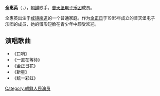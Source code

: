 {{BLP unsourced|time=2020-08-08T01:35:04+00:00}}
'''全惠英'''（{{lang-ko|전혜영}}，{{bd|1972年|||}}），[[朝鲜民主主义人民共和国|朝鲜]]歌手，[[普天堡电子乐团|普天堡电子乐团]]成员。

全惠英出生于[[咸镜南道|咸镜南道]]的一个普通家庭。作为[[金正日|金正日]]于1985年成立的普天堡电子乐团的成员，她的蛋形短脸在青少年中颇受欢迎。

== 演唱歌曲 ==
* 《口哨》
* 《一直在等待》
* 《金正日花》
* 《新星》
* 《统一彩虹》

[[Category:朝鲜人民演员|Category:朝鲜人民演员]]